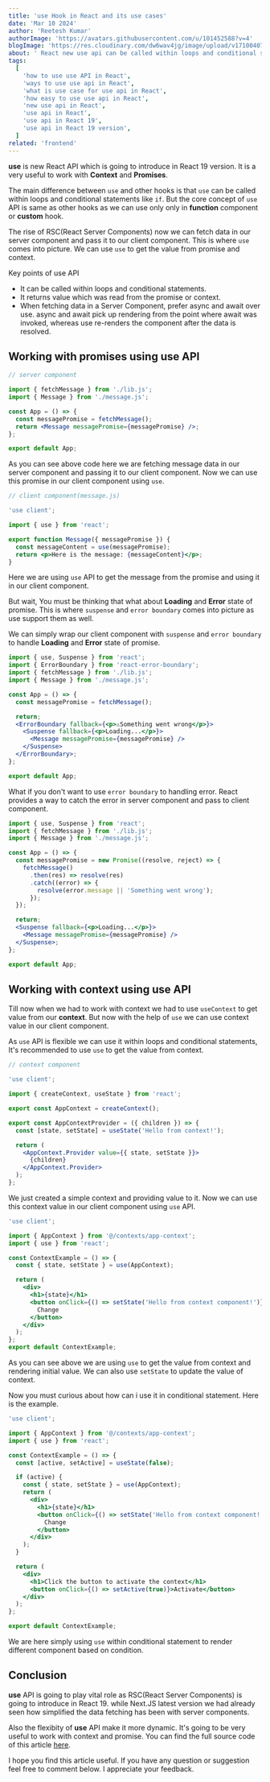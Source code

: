 ```yaml
---
title: 'use Hook in React and its use cases'
date: 'Mar 10 2024'
author: 'Reetesh Kumar'
authorImage: 'https://avatars.githubusercontent.com/u/101452588?v=4'
blogImage: 'https://res.cloudinary.com/dw6wav4jg/image/upload/v1710040742/usehook_qewbtb.png'
about: ' React new use api can be called within loops and conditional statements like if. Like other React Hooks, the function that calls use must be a Component or Hook.'
tags:
  [
    'how to use use API in React',
    'ways to use use api in React',
    'what is use case for use api in React',
    'how easy to use use api in React',
    'new use api in React',
    'use api in React',
    'use api in React 19',
    'use api in React 19 version',
  ]
related: 'frontend'
---
```


<TableContent title="use Hook in React and its use cases" />

**use** is new React API which is going to introduce in React 19 version. It is a very useful to work with **Context** and **Promises**.

The main difference between `use` and other hooks is that `use` can be called within loops and conditional statements like `if`. But the core concept of `use` API is same as other hooks as we can use only only in **function** component or **custom** hook.

The rise of RSC(React Server Components) now we can fetch data in our server component and pass it to our client component. This is where `use` comes into picture. We can use `use` to get the value from promise and context.

<SubHeadings>Key points of use API</SubHeadings>

- It can be called within loops and conditional statements.
- It returns value which was read from the promise or context.
- When fetching data in a Server Component, prefer async and await over use. async and await pick up rendering from the point where await was invoked, whereas use re-renders the component after the data is resolved.

## Working with promises using use API

```jsx
// server component

import { fetchMessage } from './lib.js';
import { Message } from './message.js';

const App = () => {
  const messagePromise = fetchMessage();
  return <Message messagePromise={messagePromise} />;
};

export default App;
```

As you can see above code here we are fetching message data in our server component and passing it to our client component. Now we can use this promise in our client component using `use`.

```jsx
// client component(message.js)

'use client';

import { use } from 'react';

export function Message({ messagePromise }) {
  const messageContent = use(messagePromise);
  return <p>Here is the message: {messageContent}</p>;
}
```

Here we are using `use` API to get the message from the promise and using it in our client component.

But wait, You must be thinking that what about **Loading** and **Error** state of promise. This is where `suspense` and `error boundary` comes into picture as use support them as well.

We can simply wrap our client component with `suspense` and `error boundary` to handle **Loading** and **Error** state of promise.

```jsx
import { use, Suspense } from 'react';
import { ErrorBoundary } from 'react-error-boundary';
import { fetchMessage } from './lib.js';
import { Message } from './message.js';

const App = () => {
  const messagePromise = fetchMessage();

  return;
  <ErrorBoundary fallback={<p>⚠️Something went wrong</p>}>
    <Suspense fallback={<p>Loading...</p>}>
      <Message messagePromise={messagePromise} />
    </Suspense>
  </ErrorBoundary>;
};

export default App;
```

What if you don't want to use `error boundary` to handling error. React provides a way to catch the error in server component and pass to client component.

```jsx
import { use, Suspense } from 'react';
import { fetchMessage } from './lib.js';
import { Message } from './message.js';

const App = () => {
  const messagePromise = new Promise((resolve, reject) => {
    fetchMessage()
      .then(res) => resolve(res)
      .catch((error) => {
        resolve(error.message || 'Something went wrong');
      });
  });

  return;
  <Suspense fallback={<p>Loading...</p>}>
    <Message messagePromise={messagePromise} />
  </Suspense>;
};

export default App;
```

<Advertise title="Building DApps with React and Solidity on Ethereum" />

<Separator />

## Working with context using use API

Till now when we had to work with context we had to use `useContext` to get value from our **context**. But now with the help of `use` we can use context value in our client component.

As `use` API is flexible we can use it within loops and conditional statements, It's recommended to use `use` to get the value from context.

```jsx
// context component

'use client';

import { createContext, useState } from 'react';

export const AppContext = createContext();

export const AppContextProvider = ({ children }) => {
  const [state, setState] = useState('Hello from context!');

  return (
    <AppContext.Provider value={{ state, setState }}>
      {children}
    </AppContext.Provider>
  );
};
```

We just created a simple context and providing value to it. Now we can use this context value in our client component using `use` API.

```jsx
'use client';

import { AppContext } from '@/contexts/app-context';
import { use } from 'react';

const ContextExample = () => {
  const { state, setState } = use(AppContext);

  return (
    <div>
      <h1>{state}</h1>
      <button onClick={() => setState('Hello from context component!')}>
        Change
      </button>
    </div>
  );
};
export default ContextExample;
```

As you can see above we are using `use` to get the value from context and rendering initial value. We can also use `setState` to update the value of context.

Now you must curious about how can i use it in conditional statement. Here is the example.

```jsx
'use client';

import { AppContext } from '@/contexts/app-context';
import { use } from 'react';

const ContextExample = () => {
  const [active, setActive] = useState(false);

  if (active) {
    const { state, setState } = use(AppContext);
    return (
      <div>
        <h1>{state}</h1>
        <button onClick={() => setState('Hello from context component!')}>
          Change
        </button>
      </div>
    );
  }

  return (
    <div>
      <h1>Click the button to activate the context</h1>
      <button onClick={() => setActive(true)}>Activate</button>
    </div>
  );
};

export default ContextExample;
```

We are here simply using `use` within conditional statement to render different component based on condition.

## Conclusion

**use** API is going to play vital role as RSC(React Server Components) is going to introduce in React 19. while Next.JS latest version we had already seen how simplified the data fetching has been with server components.

Also the flexibity of **use** API make it more dynamic. It's going to be very useful to work with context and promise. You can find the full source code of this article [here](https://github.com/Virous77/blog-projects/tree/main/use-hook).

I hope you find this article useful. If you have any question or suggestion feel free to comment below. I appreciate your feedback.

